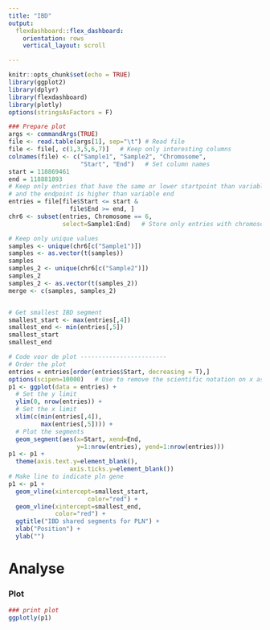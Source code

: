 ```yaml
---
title: "IBD"
output: 
  flexdashboard::flex_dashboard:
    orientation: rows
    vertical_layout: scroll

---
```


<!-- Code Chunk voor de setup -->
```r
knitr::opts_chunk$set(echo = TRUE)
library(ggplot2)
library(dplyr)
library(flexdashboard)
library(plotly)
options(stringsAsFactors = F) 
```

<!-- Code Chunk voor de berekeningen -->
```r
### Prepare plot
args <- commandArgs(TRUE)    
file <- read.table(args[1], sep="\t") # Read file
file <- file[, c(1,3,5,6,7)]   # Keep only interesting columns
colnames(file) <- c("Sample1", "Sample2", "Chromosome", 
                    "Start", "End")   # Set column names
start = 118869461   
end = 118881893
# Keep only entries that have the same or lower startpoint than variable start
# and the endpoint is higher than variable end
entries = file[file$Start <= start & 
                 file$End >= end, ] 
chr6 <- subset(entries, Chromosome == 6, 
               select=Sample1:End)   # Store only entries with chromosome 6

# Keep only unique values
samples <- unique(chr6[c("Sample1")])
samples <- as.vector(t(samples))
samples
samples_2 <- unique(chr6[c("Sample2")])
samples_2
samples_2 <- as.vector(t(samples_2))
merge <- c(samples, samples_2)


# Get smallest IBD segment
smallest_start <- max(entries[,4]) 
smallest_end <- min(entries[,5]) 
smallest_start
smallest_end

# Code voor de plot ------------------------
# Order the plot
entries = entries[order(entries$Start, decreasing = T),]
options(scipen=10000)   # Use to remove the scientific notation on x as 
p1 <- ggplot(data = entries) + 
  # Set the y limit
  ylim(0, nrow(entries)) + 
  # Set the x limit
  xlim(c(min(entries[,4]), 
         max(entries[,5]))) +
  # Plot the segments
  geom_segment(aes(x=Start, xend=End, 
                   y=1:nrow(entries), yend=1:nrow(entries)))
p1 <- p1 + 
  theme(axis.text.y=element_blank(),
                 axis.ticks.y=element_blank())   
# Make line to indicate pln gene
p1 <- p1 + 
  geom_vline(xintercept=smallest_start, 
                      color="red") + 
  geom_vline(xintercept=smallest_end, 
             color="red") + 
  ggtitle("IBD shared segments for PLN") + 
  xlab("Position") + 
  ylab("")
```

Analyse
=========================

### Plot

<!-- Code Chunk om te plotten -->
```r
### print plot
ggplotly(p1)

```

